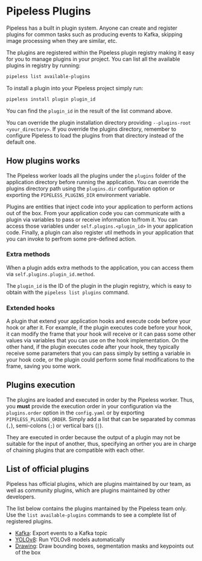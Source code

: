 # Pipeless Plugins

Pipeless has a built in plugin system. Anyone can create and register plugins for common tasks such as producing events to Kafka, skipping image processing when they are similar, etc.

The plugins are registered within the Pipeless plugin registry making it easy for you to manage plugins in your project. You can list all the available plugins in registry by running:

```bash copy
pipeless list available-plugins
```

To install a plugin into your Pipeless project simply run:

```python copy
pipeless install plugin plugin_id
```

You can find the `plugin_id` in the result of the list command above.

You can override the plugin installation directory providing `--plugins-root <your_directory>`. If you override the plugins directory, remember to configure Pipeless to load the plugins from that directory instead of the default one.

## How plugins works

The Pipeless worker loads all the plugins under the `plugins` folder of the application directory before running the application. You can override the plugins directory path using the `plugins.dir` configuration option or exporting the `PIPELESS_PLUGINS_DIR` environment variable.

Plugins are entities that inject code into your application to perform actions out of the box. From your application code you can communicate with a plugin via variables to pass or receive information to/from it. You can access those variables under `self.plugins.<plugin_id>` in your application code. Finally, a plugin can also register util methods in your application that you can invoke to perfrom some pre-defined action.

### Extra methods

When a plugin adds extra methods to the application, you can access them via `self.plugins.plugin_id.method`.

The `plugin_id` is the ID of the plugin in the plugin registry, which is easy to obtain with the `pipeless list plugins` command.

### Extended hooks

A plugin that extend your application hooks and execute code before your hook or after it. For example, if the plugin executes code before your hook, it can modify the frame that your hook will receive or it can pass some other values via variables that you can use on the hook implementation. On the other hand, if the plugin executes code after your hook, they typically receive some parameters that you can pass simply by setting a variable in your hook code, or the plugin could perform some final modifications to the frame, saving you some work.

## Plugins execution

The plugins are loaded and executed in order by the Pipeless worker. Thus, you **must** provide the execution order in your configuration via the `plugins.order` option in the `config.yaml` or by exporting `PIPELESS_PLUGINS_ORDER`. Simply add a list that can be separated by commas (`,`), semi-colons (`;`) or vertical bars (`|`).

They are executed in order because the output of a plugin may not be suitable for the input of another, thus, specifying an orther you are in charge of chaining plugins that are compatible with each other.

## List of official plugins

Pipeless has official plugins, which are plugins maintained by our team, as well as community plugins, which are plugins maintained by other developers.

The list below contains the plugins mantained by the Pipeless team only. Use the `list available-plugins` commands to see a complete list of registered plugins.

- [Kafka](/v0/plugins/kafka/): Export events to a Kafka topic
- [YOLOv8](/v0/plugins/yolov8): Run YOLOv8 models automatically
- [Drawing](/v0/plugins/draw): Draw bounding boxes, segmentation masks and keypoints out of the box
